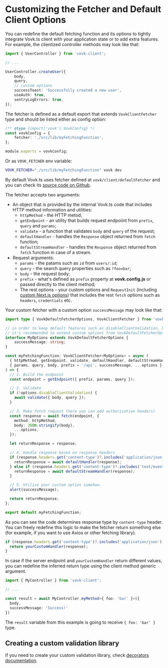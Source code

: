 # Customizing the Fetcher and Default Client Options

You can redefine the default fetching function and its options to tightly integrate Vovk.ts client with your application state or to add extra features. For example, the clientized controller methods may look like that:

```ts
import { UserController } from 'vovk-client';

// ...

UserController.createUser({ 
    body,
    query,
    // custom options
    successToast: 'Successfully created a new user',
    useAuth: true,
    sentryLogErrors: true,
});
```

The fetcher is defined as a default export that extends `VovkClientFetcher` type and should be listed either as config option:

```ts
/** @type {import('vovk').VovkConfig} */
const vovkConfig = {
    fetcher: './src/lib/myFetchingFunction',
};

module.exports = vovkConfig;
```

Or as `VOVK_FETCHER` env variable:

```sh
VOVK_FETCHER="./src/lib/myFetchingFunction" vovk dev
```

By default Vovk.ts uses fetcher defined at `vovk/client/defaultFetcher` and you can check its [source code on Github](https://github.com/finom/vovk/blob/main/src/client/defaultFetcher.ts). 

The fetcher accepts two arguments: 
- An object that is provided by the internal Vovk.ts code that includes HTTP method information and utilities:
    - `httpMethod` - the HTTP metod;
    - `getEndpoint` - an utility that builds request endpoiint from `prefix`, `query` and `params`;
    - `validate` - a function that validates `body` and `query` of the request;
    - `defaultHandler` - handles the `Response` object returned from `fetch` function;
    - `defaultStreamHandler` - handles the `Response` object returned from `fetch` function in case of a stream.
- Request arguments:
    - `params` - the patams such as `id` from `users/:id`;
    - `query` - the search query properties such as `?foo=bar`;
    - `body` - the request body;
    - `prefix` - what's defined as `prefix` property at **vovk.config.js** or passed directly to the client method;
    - The rest options - your custom options and `RequestInit` (including [custom Next.js options](https://nextjs.org/docs/app/building-your-application/data-fetching/fetching-caching-and-revalidating)) that includes the rest `fetch` options such as `headers`, `credentials` etc.

Your custom fetcher with a custom option `successMessage` may look like that:

```ts filename="/src/lib/myFetchingFunction.ts"
import type { VovkDefaultFetcherOptions, VovkClientFetcher } from 'vovk';

// in order to keep default features such as disableClientValidation, headers etc,
// it's recommended to extend custom options from VovkDefaultFetcherOptions
interface MyOptions extends VovkDefaultFetcherOptions {
    successMessage: string;
}

const myFetchingFunction: VovkClientFetcher<MyOptions> = async (
  { httpMethod, getEndpoint, validate, defaultHandler, defaultStreamHandler },
  { params, query, body, prefix = '/api', successMessage, ...options }
) => {
  // 1. Build the endpoint
  const endpoint = getEndpoint({ prefix, params, query });

  // 2. Validate
  if (!options.disableClientValidation) {
    await validate({ body, query });
  }

  // 3. Make fetch request (here you can add authorisation headers)
  const response = await fetch(endpoint, {
    method: httpMethod,
    body: JSON.stringify(body),
    ...options,
  });

  let returnResponse = response;

  // 4. Handle response based on response headers
  if (response.headers.get('content-type')?.includes('application/json')) {
    returnResponse = await defaultHandler(response);
  } else if (response.headers.get('content-type')?.includes('text/event-stream')) {
    returnResponse = await defaultStreamHandler(response);
  }

  // 5. Utilise your custom option somehow.
  alert(successMessage);

  return returnResponse;
};

export default myFetchingFunction;
```

As you can see the code determines response type by `content-type` header. You can freely redefine this logic to make the fetcher return something else (for example, if you want to use Axios or other fetching library).

```ts
if (response.headers.get('content-type')?.includes('application/json')) {
  return yourCustomHandler(response);
}
```

In case if the server endpoint and `yourCustomHandler` return different values, you can redefine the inferred return type using the client method generic argument.

```ts
import { MyController } from 'vovk-client';

// ...

const result = await MyController.myMethod<{ foo: 'bar' }>({
  body,
  successMessage: 'Success!'
})
```

The `result` variable from this example is going to receive `{ foo: 'bar' }` type.


## Creating a custom validation library

If you need to create your custom validation library, check [decorators documentation](./decorators).